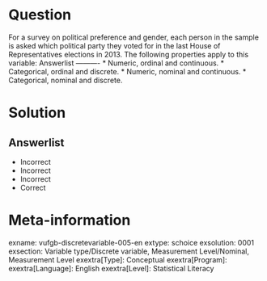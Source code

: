 Question
========
  
For a survey on political preference and gender, each person in the sample is asked which political party they voted for in the last House of Representatives elections in 2013. The following properties apply to this variable: 
Answerlist
----------
* Numeric, ordinal and continuous.
* Categorical, ordinal and discrete.
* Numeric, nominal and continuous.
* Categorical, nominal and discrete.


Solution
========

Answerlist
----------
* Incorrect
* Incorrect
* Incorrect
* Correct

Meta-information
================
exname: vufgb-discretevariable-005-en
extype: schoice
exsolution: 0001
exsection: Variable type/Discrete variable, Measurement Level/Nominal, Measurement Level
exextra[Type]: Conceptual
exextra[Program]: 
exextra[Language]: English
exextra[Level]: Statistical Literacy
